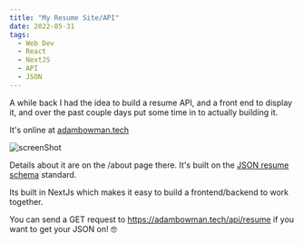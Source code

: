 ```yaml
---
title: "My Resume Site/API"
date: 2022-05-31
tags:
  - Web Dev
  - React
  - NextJS
  - API
  - JSON
---
```


A while back I had the idea to build a resume API, and a front end to display it, and over the past couple days put some time in to actually building it. 

It's online at [adambowman.tech](https://adambowman.tech)

![screenShot](./ScreenShot.png)

Details about it are on the /about page there. It's built on the [JSON resume schema](https://jsonresume.org/schema/) standard. 

Its built in NextJs which makes it easy to build a frontend/backend to work together. 

You can send a GET request to https://adambowman.tech/api/resume if you want to get your JSON on! 🤓
